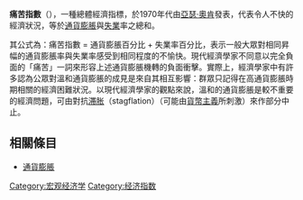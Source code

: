 {{expand|time=2013-08-24T04:56:26+00:00}}
{{refimprove|time=2013-08-24T04:56:26+00:00}}
'''痛苦指數'''（{{lang-en|Misery index}}），一種總體經濟指標，於1970年代由[[亞瑟·奧肯|亞瑟·奧肯]]發表，代表令人不快的經濟狀況，等於[[通貨膨脹|通貨膨脹]]與[[失業|失業]]率之總和。

其公式為：痛苦指數 = 通貨膨脹百分比 + 失業率百分比，表示一般大眾對相同昇幅的通貨膨脹率與失業率感受到相同程度的不愉快。現代經濟學家不同意以完全負面的「痛苦」一詞來形容上述通貨膨脹機轉的負面衝擊。實際上，經濟學家中有許多認為公眾對溫和通貨膨脹的成見是來自其相互影響：群眾只記得在高通貨膨脹時期相關的經濟困難狀況。以現代經濟學家的觀點來說，溫和的通貨膨脹是較不重要的經濟問題，可由對抗[[停滯性通貨膨脹|滞胀]]（stagflation）（可能由[[货币主义|貨幣主義]]所刺激）來作部分中止。
==相關條目==
*[[通貨膨脹|通貨膨脹]]
{{DEFAULTSORT:Misery index}}
{{總體經濟學小作品}}
[[Category:宏观经济学|Category:宏观经济学]]
[[Category:经济指数|Category:经济指数]]